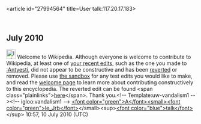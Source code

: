 <article id="27994564" title=User talk:117.20.17.183>
	<talkpage id="27994564" title="User talk:117.20.17.183">
== July 2010 ==
[[File:Information.svg|25px|alt=]] Welcome to Wikipedia. Although everyone is welcome to contribute to Wikipedia, at least one of [[Special:Contributions/117.20.17.183|your recent edits]], such as the one you made to [[:Antyesti]], did not appear to be constructive and has been [[Help:Reverting|reverted]] or removed. Please use [[Wikipedia:Sandbox|the sandbox]] for any test edits you would like to make, and read the [[Wikipedia:Welcoming committee/Welcome to Wikipedia|welcome page]] to learn more about contributing constructively to this encyclopedia. The reverted edit can be found &lt;span class=&quot;plainlinks&quot;&gt;[http://en.wikipedia.org/w/index.php?diff=372726756 here]&lt;/span&gt;. Thank you.&lt;!-- Template:uw-vandalism1 --&gt;&lt;!-- igloo:vandalism1 --&gt; [[User:Ale_jrb|&lt;font color=&quot;green&quot;&gt;A&lt;/font&gt;&lt;small&gt;&lt;font color=&quot;green&quot;&gt;le_Jrb&lt;/font&gt;]]&lt;/small&gt;&lt;sup&gt;[[User_talk:Ale_jrb|&lt;font color=&quot;blue&quot;&gt;talk&lt;/font&gt;]]&lt;/sup&gt; 10:57, 10 July 2010 (UTC)
	</talkpage>
</article>